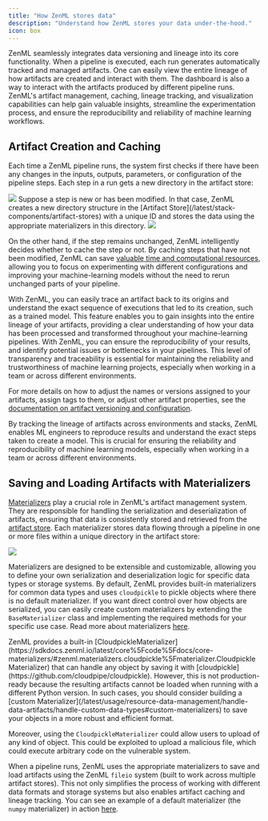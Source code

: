 ```yaml
---
title: "How ZenML stores data"
description: "Understand how ZenML stores your data under-the-hood."
icon: box
---
```


ZenML seamlessly integrates data versioning and lineage into its core functionality. When a pipeline is executed, each run generates automatically tracked and managed artifacts. One can easily view the entire lineage of how artifacts are created and interact with them. The dashboard is also a way to interact with the artifacts produced by different pipeline runs. ZenML's artifact management, caching, lineage tracking, and visualization capabilities can help gain valuable insights, streamline the experimentation process, and ensure the reproducibility and reliability of machine learning workflows.

## Artifact Creation and Caching

Each time a ZenML pipeline runs, the system first checks if there have been any changes in the inputs, outputs, parameters, or configuration of the pipeline steps. Each step in a run gets a new directory in the artifact store:
<Frame caption="Artifact Stores Under the Hood">
  <img src="/_assets/how-to/stack-48.png"/>
</Frame>
Suppose a step is new or has been modified. In that case, ZenML creates a new directory structure in the [Artifact Store](/latest/stack-components/artifact-stores) with a unique ID and stores the data using the appropriate materializers in this directory.


<Frame caption="Artifact Stores Under the Hood
">
  <img src="/_assets/how-to/stack-49.png"/>
</Frame>

On the other hand, if the step remains unchanged, ZenML intelligently decides whether to cache the step or not. By caching steps that have not been modified, ZenML can save [valuable time and computational resources](/latest/user-guide/guides/starter-guide/cache-previous-executions), allowing you to focus on experimenting with different configurations and improving your machine-learning models without the need to rerun unchanged parts of your pipeline.

With ZenML, you can easily trace an artifact back to its origins and understand the exact sequence of executions that led to its creation, such as a trained model. This feature enables you to gain insights into the entire lineage of your artifacts, providing a clear understanding of how your data has been processed and transformed throughout your machine-learning pipelines. With ZenML, you can ensure the reproducibility of your results, and identify potential issues or bottlenecks in your pipelines. This level of transparency and traceability is essential for maintaining the reliability and trustworthiness of machine learning projects, especially when working in a team or across different environments.

For more details on how to adjust the names or versions assigned to your artifacts, assign tags to them, or adjust other artifact properties, see the [documentation on artifact versioning and configuration](/latest/user-guide/guides/starter-guide/manage-artifacts).

By tracking the lineage of artifacts across environments and stacks, ZenML enables ML engineers to reproduce results and understand the exact steps taken to create a model. This is crucial for ensuring the reliability and reproducibility of machine learning models, especially when working in a team or across different environments.

## Saving and Loading Artifacts with Materializers

[Materializers](/latest/usage/resource-data-management/handle-data-artifacts/handle-custom-data-types) play a crucial role in ZenML's artifact management system. They are responsible for handling the serialization and deserialization of artifacts, ensuring that data is consistently stored and retrieved from the [artifact store](/latest/stack-components/artifact-stores). Each materializer stores data flowing through a pipeline in one or more files within a unique directory in the artifact store:
<Frame caption="Visualizing artifacts">
  <img src="/_assets/how-to/stack-50.png"/>
</Frame>

Materializers are designed to be extensible and customizable, allowing you to define your own serialization and deserialization logic for specific data types or storage systems. By default, ZenML provides built-in materializers for common data types and uses `cloudpickle` to pickle objects where there is no default materializer. If you want direct control over how objects are serialized, you can easily create custom materializers by extending the `BaseMaterializer` class and implementing the required methods for your specific use case. Read more about materializers [here](/latest/usage/resource-data-management/handle-data-artifacts/handle-custom-data-types).

<Note>
  ZenML provides a built-in [CloudpickleMaterializer](https://sdkdocs.zenml.io/latest/core%5Fcode%5Fdocs/core-materializers/#zenml.materializers.cloudpickle%5Fmaterializer.CloudpickleMaterializer) that can handle any object by saving it with [cloudpickle](https://github.com/cloudpipe/cloudpickle). However, this is not production-ready because the resulting artifacts cannot be loaded when running with a different Python version. In such cases, you should consider building a [custom Materializer](/latest/usage/resource-data-management/handle-data-artifacts/handle-custom-data-types#custom-materializers) to save your objects in a more robust and efficient format.
</Note>

Moreover, using the `CloudpickleMaterializer` could allow users to upload of any kind of object. This could be exploited to upload a malicious file, which could execute arbitrary code on the vulnerable system.

When a pipeline runs, ZenML uses the appropriate materializers to save and load artifacts using the ZenML `fileio` system (built to work across multiple artifact stores). This not only simplifies the process of working with different data formats and storage systems but also enables artifact caching and lineage tracking. You can see an example of a default materializer (the `numpy` materializer) in action [here](https://github.com/zenml-io/zenml/blob/main/src/zenml/materializers/numpy%5Fmaterializer.py).

